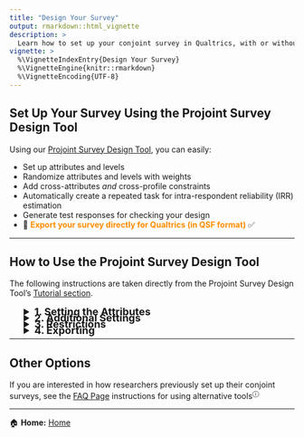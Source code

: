 ```yaml
---
title: "Design Your Survey"
output: rmarkdown::html_vignette
description: >
  Learn how to set up your conjoint survey in Qualtrics, with or without the Projoint Survey Design Tool.
vignette: >
  %\VignetteIndexEntry{Design Your Survey}
  %\VignetteEngine{knitr::rmarkdown}
  %\VignetteEncoding{UTF-8}
---
```


## Set Up Your Survey Using the Projoint Survey Design Tool

Using our <a href="https://projoint.aaronrkaufman.com/" target="_blank">Projoint Survey Design Tool</a>, you can easily: 

- Set up attributes and levels
- Randomize attributes and levels with weights
- Add cross-attributes *and* cross-profile constraints
- Automatically create a repeated task for intra-respondent reliability (IRR) estimation
- Generate test responses for checking your design
- 🚀 <span style="color:DarkOrange"><b>Export your survey directly for Qualtrics (in QSF format)</b></span> ✅

---

## How to Use the Projoint Survey Design Tool

The following instructions are taken directly from the Projoint Survey Design Tool's <a href="https://projoint.aaronrkaufman.com/tutorials/00_tutorial.md" target="_blank">Tutorial section</a>.

<details style="margin-left: 25px; margin-bottom: -10px">
<summary style="font-size: 18px;">**1. Setting the Attributes**</summary>
The most important part of a discrete choice experiment is setting the attributes and levels: these are the features that are getting randomized. Add attributes by clicking on the "Add Attribute" button, and add levels by clicking on the "Add Level" button.

There are two advanced options on the page where users add attributes and levels. The first controls the order in which attributes appear to respondents. By clicking on the padlock icon to the right of each attribute, the user can control where they appear. A locked icon will always appear in the indicated position, so if the second attribute is locked, that attribute will always appear second in the list of attributes shown to respondents.

The second advanced option controls randomization weights, and can be accesed by clicking on the "Edit Weights" button. This allows researchers to set how frequently each level should appear. Most choice experiments set each level to equal frequency, but this is not necessarily preferred.

After you have set the attributes and levels, we recommend going to the Preview screen to preview your study. This produces a single task, which can be refreshed, so the researcher can see what the respondents will see.

</details>
<details style="margin-left: 25px; margin-bottom: -10px">
<summary style="font-size: 18px;">**2. Additional Settings**</summary>
* <b>Number of profiles</b>: This defaults to 2, a binary comparison, but can be any positive integer. We recommend no more than 5.
* <b>Number of tasks</b>: This is the number of distinct comparison tasks the respondent sees. More tasks produces more data, but also potentially fatigues the respondent.
* <b>Repeated task</b>: This toggles whether one of the tasks respondents see is an exact duplicate of a previous task. By comparing the rate at which respondents give the same answer to identical questions, it is possible to measure and correct for a certain type of measurement error in conjoint studies. We strongly recommend turning this on.
* <b>Repeated task is shuffled</b>: Option to either flip columns for repeated tasks.
* <b>Which task to repeat?</b>: Which of the tasks should be repeated? This can range from 1 to N where N is the number of tasks.
* <b>Where to repeat?</b>: Where should the repeated task go? This can range from K where K is the index of the task to be repeated to N+1 where N is the number of tasks.
* <b>Ordering of attributes</b>: How should the order of attributes be randomized? The three options are Non random, Participant randomized, and Task randomized. Non-random says that every respondent and every task will have the same attribute order: the one specified by you. Participant-randomized says that each participant sees a different attribute order, but that attribute order is the same for all of that participant's tasks. In other words, each participant sees one ordering of attributes. Task-randomized says that every task has an independently-randomized attribute order. We recommend Participant-randomized as it is less confusing for participants.

</details>
<details style="margin-left: 25px; margin-bottom: -10px">
<summary style="font-size: 18px;">**3. Restrictions**</summary>
There are two types of restrictions we discuss: <b>cross-attribute restrictions</b> and <b>cross-profile restrictions</b>. Cross-attribute restrictions prevent a profile from being logically inconsistent. For example, in a conjoint study comparing potential immigrants, if an immigrant has only a middle school education, their career cannot be neurosurgeon. Cross-profile restrictions produce dependencies across the different profiles of one task. For example, in a conjoint study comparing political candidates in a two-party, if one candidate is polling at 60%, the other must be polling at 40% or less.

</details>
<details style="margin-left: 25px; margin-bottom: -10px">
<summary style="font-size: 18px;">**4. Exporting**</summary>
There are four options for exporting a survey, and we recommend users do at least three of them:

1. Exporting to <b>CSV</b> produces a user-specified number of test data indicating the attributes and levels of a number of random tasks. We recommend using this to double-check that all restrictions and randomization weights were successfully applied, as well as to conduct a power analysis.
2. Exporting to <b>JSON</b> produces a file containing all the information the user set defining the survey. We recommend saving this so that you can recreate the survey settings if you clear your cookies. This JSON file can be imported to this web tool, automating this process.
3. Exporting to <b>JavaScript (JS)</b> produces a file that can be uploaded to Qualtrics to perform randomization.
4. Exporting to <b>Qualtrics</b> produces a .QSF file that can be loaded into Qualtrics, automatically populating a survey with appropriate randomization and the correct question tasks.

</details>

---

## Other Options

If you are interested in how researchers previously set up their conjoint surveys, see the <a href="../articles/faq.html" target="_blank">FAQ Page</a> instructions for using alternative tools<sup><a href="../articles/faq.html#how-did-researchers-design-conjoint-surveys-previously" target="_blank" style="text-decoration: none;">&#9432;</a></sup>

---

🏠 **Home:** [Home](../index.html)


